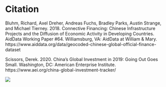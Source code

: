 # Citation

Bluhm, Richard, Axel Dreher, Andreas Fuchs, Bradley Parks, Austin Strange, and Michael Tierney. 2018. Connective Financing: Chinese Infrastructure Projects and the Diffusion of Economic Activity in Developing Countries. AidData Working Paper #64. Williamsburg, VA: AidData at William & Mary. https://www.aiddata.org/data/geocoded-chinese-global-official-finance-dataset


Scissors, Derek. 2020. China’s Global Investment in 2019: Going Out Goes Small. Washington, DC: American Enterprise Institute. https://www.aei.org/china-global-investment-tracker/

![](https://raw.githubusercontent.com/Ellen-Lan/Visualization-Final-Projects/master/pic/thankyou.jpg)